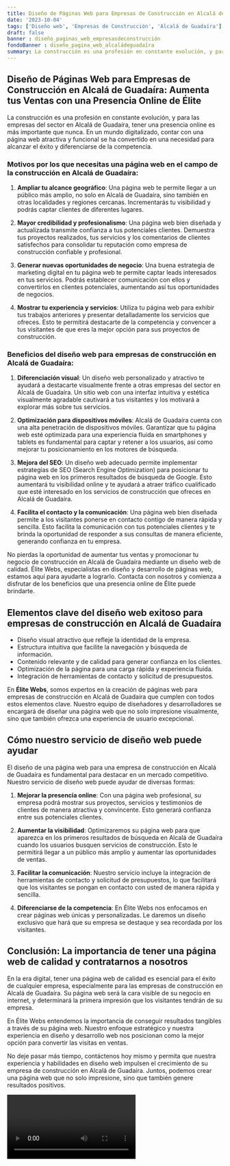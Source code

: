 ```yaml
---
title: Diseño de Páginas Web para Empresas de Construcción en Alcalá de Guadaíra
date: '2023-10-04'
tags: ['Diseño web', 'Empresas de Construcción', 'Alcalá de Guadaíra']
draft: false
banner : diseño_paginas_web_empresasdeconstrucción
fondoBanner : diseño_pagina_web_alcaládeguadaíra
summary: La construcción es una profesión en constante evolución, y para las empresas del sector en Alcalá de Guadaíra, tener una presencia online es más importante que nunca. En un mundo digitalizado, contar con una página web atractiva y funcional se ha convertido en una necesidad para alcanzar el éxito y diferenciarse de la competencia.
---
```


## Diseño de Páginas Web para Empresas de Construcción en Alcalá de Guadaíra: Aumenta tus Ventas con una Presencia Online de Élite

La construcción es una profesión en constante evolución, y para las empresas del sector en Alcalá de Guadaíra, tener una presencia online es más importante que nunca. En un mundo digitalizado, contar con una página web atractiva y funcional se ha convertido en una necesidad para alcanzar el éxito y diferenciarse de la competencia.

### Motivos por los que necesitas una página web en el campo de la construcción en Alcalá de Guadaíra:

1. **Ampliar tu alcance geográfico**: Una página web te permite llegar a un público más amplio, no solo en Alcalá de Guadaíra, sino también en otras localidades y regiones cercanas. Incrementarás tu visibilidad y podrás captar clientes de diferentes lugares.

2. **Mayor credibilidad y profesionalismo**: Una página web bien diseñada y actualizada transmite confianza a tus potenciales clientes. Demuestra tus proyectos realizados, tus servicios y los comentarios de clientes satisfechos para consolidar tu reputación como empresa de construcción confiable y profesional.

3. **Generar nuevas oportunidades de negocio**: Una buena estrategia de marketing digital en tu página web te permite captar leads interesados en tus servicios. Podrás establecer comunicación con ellos y convertirlos en clientes potenciales, aumentando así tus oportunidades de negocios.

4. **Mostrar tu experiencia y servicios**: Utiliza tu página web para exhibir tus trabajos anteriores y presentar detalladamente los servicios que ofreces. Esto te permitirá destacarte de la competencia y convencer a tus visitantes de que eres la mejor opción para sus proyectos de construcción.

### Beneficios del diseño web para empresas de construcción en Alcalá de Guadaíra:

1. **Diferenciación visual**: Un diseño web personalizado y atractivo te ayudará a destacarte visualmente frente a otras empresas del sector en Alcalá de Guadaíra. Un sitio web con una interfaz intuitiva y estética visualmente agradable cautivará a tus visitantes y los motivará a explorar más sobre tus servicios.

2. **Optimización para dispositivos móviles**: Alcalá de Guadaíra cuenta con una alta penetración de dispositivos móviles. Garantizar que tu página web esté optimizada para una experiencia fluida en smartphones y tablets es fundamental para captar y retener a los usuarios, así como mejorar tu posicionamiento en los motores de búsqueda.

3. **Mejora del SEO**: Un diseño web adecuado permite implementar estrategias de SEO (Search Engine Optimization) para posicionar tu página web en los primeros resultados de búsqueda de Google. Esto aumentará tu visibilidad online y te ayudará a atraer tráfico cualificado que esté interesado en los servicios de construcción que ofreces en Alcalá de Guadaíra.

4. **Facilita el contacto y la comunicación**: Una página web bien diseñada permite a los visitantes ponerse en contacto contigo de manera rápida y sencilla. Esto facilita la comunicación con tus potenciales clientes y te brinda la oportunidad de responder a sus consultas de manera eficiente, generando confianza en tu empresa.

No pierdas la oportunidad de aumentar tus ventas y promocionar tu negocio de construcción en Alcalá de Guadaíra mediante un diseño web de calidad. Élite Webs, especialistas en diseño y desarrollo de páginas web, estamos aquí para ayudarte a lograrlo. Contacta con nosotros y comienza a disfrutar de los beneficios que una presencia online de Élite puede brindarte.

<GifSeo />

<Cta />

## Elementos clave del diseño web exitoso para empresas de construcción en Alcalá de Guadaíra

- Diseño visual atractivo que refleje la identidad de la empresa.
- Estructura intuitiva que facilite la navegación y búsqueda de información.
- Contenido relevante y de calidad para generar confianza en los clientes.
- Optimización de la página para una carga rápida y experiencia fluida.
- Integración de herramientas de contacto y solicitud de presupuestos.

En **Élite Webs**, somos expertos en la creación de páginas web para empresas de construcción en Alcalá de Guadaíra que cumplen con todos estos elementos clave. Nuestro equipo de diseñadores y desarrolladores se encargará de diseñar una página web que no solo impresione visualmente, sino que también ofrezca una experiencia de usuario excepcional.

## Cómo nuestro servicio de diseño web puede ayudar

El diseño de una página web para una empresa de construcción en Alcalá de Guadaíra es fundamental para destacar en un mercado competitivo. Nuestro servicio de diseño web puede ayudar de diversas formas:

1. **Mejorar la presencia online**: Con una página web profesional, su empresa podrá mostrar sus proyectos, servicios y testimonios de clientes de manera atractiva y convincente. Esto generará confianza entre sus potenciales clientes.

2. **Aumentar la visibilidad**: Optimizaremos su página web para que aparezca en los primeros resultados de búsqueda en Alcalá de Guadaíra cuando los usuarios busquen servicios de construcción. Esto le permitirá llegar a un público más amplio y aumentar las oportunidades de ventas.

3. **Facilitar la comunicación**: Nuestro servicio incluye la integración de herramientas de contacto y solicitud de presupuestos, lo que facilitará que los visitantes se pongan en contacto con usted de manera rápida y sencilla.

4. **Diferenciarse de la competencia**: En Élite Webs nos enfocamos en crear páginas web únicas y personalizadas. Le daremos un diseño exclusivo que hará que su empresa se destaque y sea recordada por los visitantes.

## Conclusión: La importancia de tener una página web de calidad y contratarnos a nosotros

En la era digital, tener una página web de calidad es esencial para el éxito de cualquier empresa, especialmente para las empresas de construcción en Alcalá de Guadaíra. Su página web será la cara visible de su negocio en internet, y determinará la primera impresión que los visitantes tendrán de su empresa.

En Élite Webs entendemos la importancia de conseguir resultados tangibles a través de su página web. Nuestro enfoque estratégico y nuestra experiencia en diseño y desarrollo web nos posicionan como la mejor opción para convertir las visitas en ventas.

No deje pasar más tiempo, contáctenos hoy mismo y permita que nuestra experiencia y habilidades en diseño web impulsen el crecimiento de su empresa de construcción en Alcalá de Guadaíra. Juntos, podemos crear una página web que no solo impresione, sino que también genere resultados positivos.

<Video />

<CtaBot job='Empresas de Construcción' city='Alcalá de Guadaíra'/>

<Gmaps query='Alcalá de Guadaíra+españa+maps' />